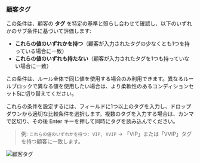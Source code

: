 ### 顧客タグ

この条件は、顧客の **タグ** を特定の基準と照らし合わせて確認し、以下のいずれかのサブ条件に基づいて評価します:

- **これらの値のいずれかを持つ**（顧客が入力されたタグの少なくとも1つを持っている場合に一致）
- **これらの値のいずれも持たない**（顧客が入力されたタグを1つも持っていない場合に一致）

<Warning>
  この条件は、ルール全体で同じ値を使用する場合のみ利用できます。異なるルールブロックで異なる値を使用したい場合は、より柔軟性のあるコンディションセット5に切り替えてください。
</Warning>

これらの条件を設定するには、フィールドに1つ以上のタグを入力し、ドロップダウンから適切な比較条件を選択します。複数のタグを入力する場合は、カンマで区切り、その後 Enter キーを押して同時にタグを読み込んでください。

> 例: `これらの値のいずれかを持つ: VIP, VVIP` → 「VIP」または「VVIP」タグを持つ顧客に一致します。

<img
  src="/images/essentials/condition-sets/customer-tags.webp"
  alt="顧客タグ"
/>
